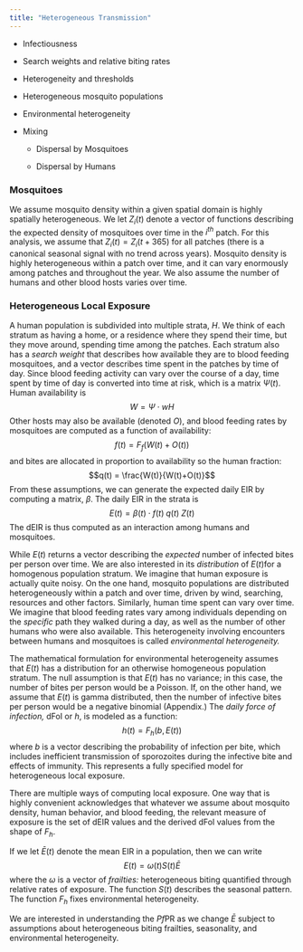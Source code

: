 ```yaml
---
title: "Heterogeneous Transmission"
---
```


-   Infectiousness

-   Search weights and relative biting rates

-   Heterogeneity and thresholds

-   Heterogeneous mosquito populations

-   Environmental heterogeneity

-   Mixing

    -   Dispersal by Mosquitoes

    -   Dispersal by Humans

### Mosquitoes

We assume mosquito density within a given spatial domain is highly spatially heterogeneous. We let $Z_i(t)$ denote a vector of functions describing the expected density of mosquitoes over time in the $i^{th}$ patch. For this analysis, we assume that $Z_i(t) =Z_i(t+365)$ for all patches (there is a canonical seasonal signal with no trend across years). Mosquito density is highly heterogeneous within a patch over time, and it can vary enormously among patches and throughout the year. We also assume the number of humans and other blood hosts varies over time. 

### Heterogeneous Local Exposure

A human population is subdivided into multiple strata, $H$. We think of each stratum as having a home, or a residence where they spend their time, but they move around, spending time among the patches. Each stratum also has a *search weight* that describes how available they are to blood feeding mosquitoes, and a vector describes time spent in the patches by time of day. Since blood feeding activity can vary over the course of a day, time spent by time of day is converted into time at risk, which is a matrix $\Psi(t).$ Human availability is $$W= \Psi \cdot w H$$
Other hosts may also be available (denoted $O$), and blood feeding rates by mosquitoes are computed as a function of availability: $$f(t) = F_f(W(t)+O(t))$$ and bites are allocated in proportion to  availability so the human fraction: $$q(t) = \frac{W(t)}{W(t)+O(t)}$$ From these assumptions, we can generate the expected daily EIR by computing a matrix, $\beta$. The daily EIR in the strata is $$E(t) = \beta(t) \cdot  f(t)\; q(t)\; Z(t)$$
The dEIR is thus computed as an interaction among humans and mosquitoes.  

While $E(t)$ returns a vector describing the *expected* number of infected bites per person over time. We are also interested in its *distribution* of $E(t)$for a homogenous population stratum.  We imagine that human exposure is actually quite noisy. On the one hand, mosquito populations are distributed heterogeneously within a patch and over time, driven by wind, searching, resources and other factors. Similarly, human time spent can vary over time. We imagine that blood feeding rates vary among individuals depending on the *specific* path they walked during a day, as well as the number of other humans who were also available. This heterogeneity involving encounters between humans and mosquitoes is called *environmental heterogeneity.* 

The mathematical formulation for environmental heterogeneity assumes that $E(t)$ has a distribution for an otherwise homogeneous population stratum. The null assumption is that $E(t)$ has no variance; in this case, the number of bites per person would be a Poisson. If, on the other hand, we assume that $E(t)$ is gamma distributed, then the number of infective bites per person would be a negative binomial (Appendix.) The *daily force of infection,*  dFoI or $h$, is modeled as a function: $$h(t) = F_h(b, E(t))$$where $b$ is a vector describing the probability of infection per bite, which includes inefficient transmission of sporozoites during the infective bite and effects of immunity.  This represents a fully specified model for heterogeneous local exposure. 

There are multiple ways of computing local exposure. One way that is highly convenient  acknowledges that whatever we assume about mosquito density, human behavior, and blood feeding, the relevant measure of exposure is the set of dEIR values and the derived dFoI values from the shape of $F_h.$ 

If we let $\bar E(t)$ denote the mean EIR in a population, then we can write $$E(t) = \omega(t) S(t) \bar E$$where the $\omega$ is a vector of *frailties:* heterogeneous biting quantified through relative rates of exposure. The function $S(t)$ describes the seasonal pattern. The function $F_h$ fixes environmental heterogeneity. 

We are interested in understanding the *Pf*PR as we change $\bar E$ subject to assumptions about heterogeneous biting frailties, seasonality, and environmental heterogeneity.
